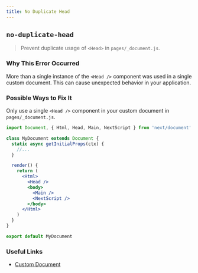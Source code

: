```yaml
---
title: No Duplicate Head
---
```


## `no-duplicate-head`

> Prevent duplicate usage of `<Head>` in `pages/_document.js`.

### Why This Error Occurred

More than a single instance of the `<Head />` component was used in a single custom document. This can cause unexpected behavior in your application.

### Possible Ways to Fix It

Only use a single `<Head />` component in your custom document in `pages/_document.js`.

```jsx filename="pages/_document.js"
import Document, { Html, Head, Main, NextScript } from 'next/document'

class MyDocument extends Document {
  static async getInitialProps(ctx) {
    //...
  }

  render() {
    return (
      <Html>
        <Head />
        <body>
          <Main />
          <NextScript />
        </body>
      </Html>
    )
  }
}

export default MyDocument
```

### Useful Links

- [Custom Document](https://nextjs.org/docs/advanced-features/custom-document)
